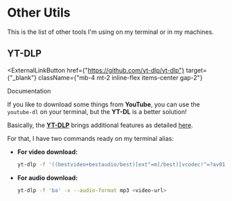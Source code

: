 
# Other Utils

This is the list of other tools I'm using on my terminal or in my machines.

## YT-DLP

<ExternalLinkButton
  href={"https://github.com/yt-dlp/yt-dlp"}
  target={"_blank"}
  className={"mb-4 mt-2 inline-flex items-center gap-2"}
>
  Documentation
</ExternalLinkButton>

If you like to download some things from **YouTube**, you can use the `youtube-dl` on your terminal, but the **YT-DL** is a better solution!

Basically, the [**YT-DLP**](https://github.com/yt-dlp/yt-dlp) brings additional features as detailed [here](https://github.com/yt-dlp/yt-dlp#new-features).

For that, I have two commands ready on my terminal alias:

- **For video download:**
  ```bash
  yt-dlp -f '((bestvideo+bestaudio/best)[ext^=m]/best)[vcodec!^=?av01]' <video-url>
  ```
- **For audio download:**
  ```bash
  yt-dlp -f 'ba' -x --audio-format mp3 <video-url>
  ```

